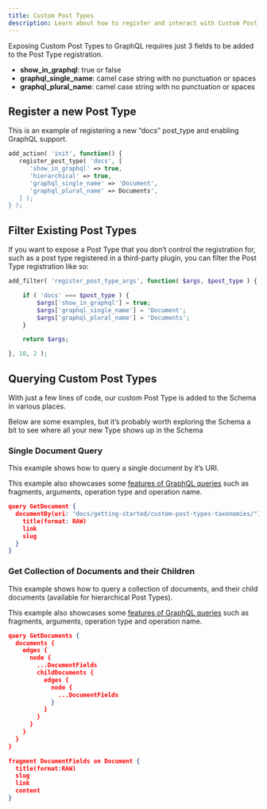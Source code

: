 ```yaml
---
title: Custom Post Types
description: Learn about how to register and interact with Custom Post Types using WPGraphQL
---
```


Exposing Custom Post Types to GraphQL requires just 3 fields to be added to the Post Type registration.

- **show_in_graphql**: true or false
- **graphql_single_name**: camel case string with no punctuation or spaces
- **graphql_plural_name**: camel case string with no punctuation or spaces

## Register a new Post Type

This is an example of registering a new “docs” post_type and enabling GraphQL support.

```php
add_action( 'init', function() {
   register_post_type( 'docs', [
      'show_in_graphql' => true,
      'hierarchical' => true,
      'graphql_single_name' => 'Document',
      'graphql_plural_name' => Documents',
   ] );
} );
```

## Filter Existing Post Types

If you want to expose a Post Type that you don’t control the registration for, such as a post type
registered in a third-party plugin, you can filter the Post Type registration like so:

```php
add_filter( 'register_post_type_args', function( $args, $post_type ) {

	if ( 'docs' === $post_type ) {
		$args['show_in_graphql'] = true;
		$args['graphql_single_name'] = 'Document';
		$args['graphql_plural_name'] = 'Documents';
	}

	return $args;

}, 10, 2 );
```

## Querying Custom Post Types

With just a few lines of code, our custom Post Type is added to the Schema in various places.

Below are some examples, but it’s probably worth exploring the Schema a bit to see where all your
new Type shows up in the Schema

### Single Document Query
This example shows how to query a single document by it’s URI.

<Note title="Fragments">
This example also showcases some
<a href="/docs/getting-started/intro-to-graphql/">features of GraphQL
queries</a> such as fragments, arguments, operation type and operation name.
</Note>
<br/>

```json
query GetDocument {
  documentBy(uri: "docs/getting-started/custom-post-types-taxonomies/") {
    title(format: RAW)
    link
    slug
  }
}
```

### Get Collection of Documents and their Children
This example shows how to query a collection of documents, and their child documents
(available for hierarchical Post Types).

<Note title="Fragments">
This example also showcases some
<a href="/docs/getting-started/intro-to-graphql/">features of GraphQL
queries</a> such as fragments, arguments, operation type and operation name.
</Note>
<br/>

```json
query GetDocuments {
  documents {
    edges {
      node {
        ...DocumentFields
        childDocuments {
          edges {
            node {
              ...DocumentFields
            }
          }
        }
      }
    }
  }
}

fragment DocumentFields on Document {
  title(format:RAW)
  slug
  link
  content
}
```

